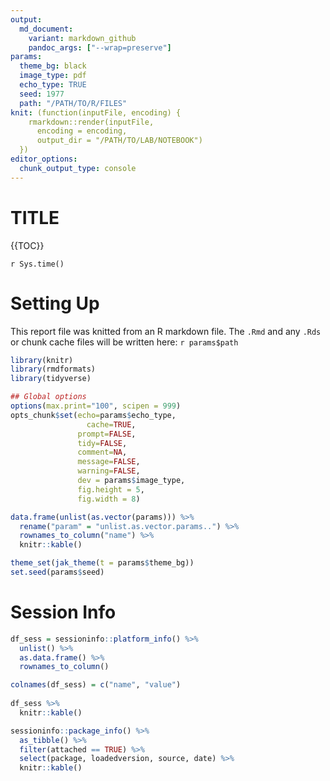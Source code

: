 ```yaml
---
output:
  md_document:
    variant: markdown_github
    pandoc_args: ["--wrap=preserve"]
params:
  theme_bg: black
  image_type: pdf
  echo_type: TRUE
  seed: 1977
  path: "/PATH/TO/R/FILES"
knit: (function(inputFile, encoding) {
    rmarkdown::render(inputFile, 
      encoding = encoding, 
      output_dir = "/PATH/TO/LAB/NOTEBOOK")
  })
editor_options: 
  chunk_output_type: console
---
```


# TITLE

{{TOC}}

<date>`r Sys.time()`</date>

# Setting Up

<rmd>
This report file was knitted from an R markdown file. The `.Rmd` and any `.Rds` or chunk cache files will be written here:
``r params$path``
</rmd>

```r
library(knitr)
library(rmdformats)
library(tidyverse)  
```

```r
## Global options
options(max.print="100", scipen = 999)
opts_chunk$set(echo=params$echo_type,
	             cache=TRUE,
               prompt=FALSE,
               tidy=FALSE,
               comment=NA,
               message=FALSE,
               warning=FALSE, 
               dev = params$image_type, 
               fig.height = 5, 
               fig.width = 8)

data.frame(unlist(as.vector(params))) %>%
  rename("param" = "unlist.as.vector.params..") %>%
  rownames_to_column("name") %>%
  knitr::kable()

theme_set(jak_theme(t = params$theme_bg))
set.seed(params$seed)
```































# Session Info

```r
df_sess = sessioninfo::platform_info() %>%
  unlist() %>%
  as.data.frame() %>%
  rownames_to_column()

colnames(df_sess) = c("name", "value")
  
df_sess %>%
  knitr::kable()

sessioninfo::package_info() %>%
  as_tibble() %>%
  filter(attached == TRUE) %>%
  select(package, loadedversion, source, date) %>%
  knitr::kable()
```


